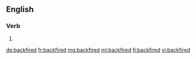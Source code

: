 ==English==

===Verb===
{{head|en|verb form}}

# {{en-past of|backfire}}

[[de:backfired]]
[[fr:backfired]]
[[mg:backfired]]
[[ml:backfired]]
[[fi:backfired]]
[[vi:backfired]]